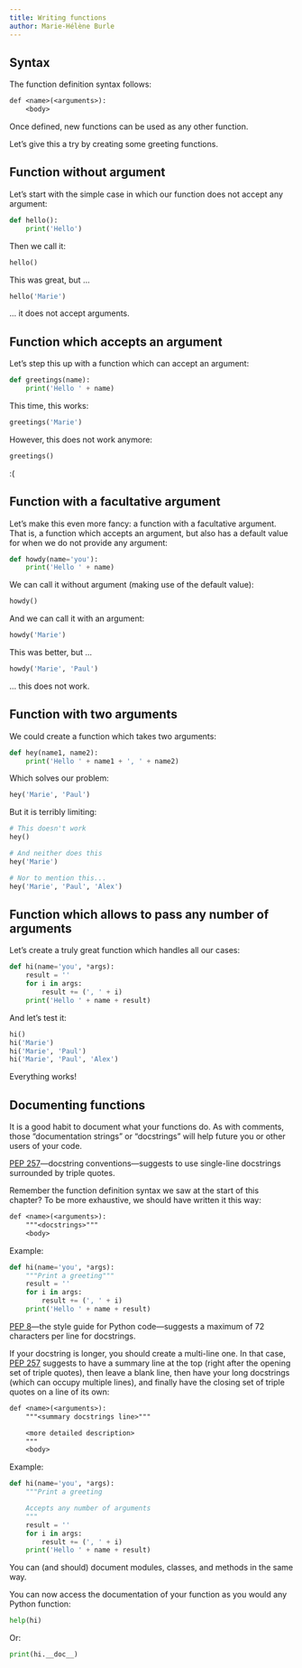 ```yaml
---
title: Writing functions
author: Marie-Hélène Burle
---
```


## Syntax

The function definition syntax follows:

```default
def <name>(<arguments>):
    <body>
```

Once defined, new functions can be used as any other function.

Let's give this a try by creating some greeting functions.

## Function without argument

Let's start with the simple case in which our function does not accept any argument:

```python
def hello():
    print('Hello')
```

Then we call it:

```python
hello()
```

This was great, but ...

```python
hello('Marie')
```

... it does not accept arguments.

## Function which accepts an argument

Let's step this up with a function which can accept an argument:

```python
def greetings(name):
    print('Hello ' + name)
```

This time, this works:

```python
greetings('Marie')
```

However, this does not work anymore:

```python
greetings()
```

:(

## Function with a facultative argument

Let's make this even more fancy: a function with a facultative argument. That is, a function which accepts an argument, but also has a default value for when we do not provide any argument:

```python
def howdy(name='you'):
    print('Hello ' + name)
```

We can call it without argument (making use of the default value):

```python
howdy()
```

And we can call it with an argument:

```python
howdy('Marie')
```

This was better, but ...

```python
howdy('Marie', 'Paul')
```

... this does not work.

## Function with two arguments

We could create a function which takes two arguments:

```python
def hey(name1, name2):
    print('Hello ' + name1 + ', ' + name2)
```

Which solves our problem:

```python
hey('Marie', 'Paul')
```

But it is terribly limiting:

```python
# This doesn't work
hey()
```

```python
# And neither does this
hey('Marie')
```

```python
# Nor to mention this...
hey('Marie', 'Paul', 'Alex')
```

## Function which allows to pass any number of arguments

Let's create a truly great function which handles all our cases:

```python
def hi(name='you', *args):
    result = ''
    for i in args:
        result += (', ' + i)
    print('Hello ' + name + result)
```

And let's test it:

```python
hi()
hi('Marie')
hi('Marie', 'Paul')
hi('Marie', 'Paul', 'Alex')
```

Everything works!

<!-- ## Returning values -->

## Documenting functions

It is a good habit to document what your functions do. As with comments, those "documentation strings" or "docstrings" will help future you or other users of your code.

[PEP 257](https://peps.python.org/pep-0257/#multi-line-docstrings)—docstring conventions—suggests to use single-line docstrings surrounded by triple quotes.

Remember the function definition syntax we saw at the start of this chapter? To be more exhaustive, we should have written it this way:

```default
def <name>(<arguments>):
    """<docstrings>"""
    <body>
```

:::{.example}

Example:

:::

```python
def hi(name='you', *args):
    """Print a greeting"""
    result = ''
    for i in args:
        result += (', ' + i)
    print('Hello ' + name + result)
```

[PEP 8](https://peps.python.org/pep-0008/#maximum-line-length)—the style guide for Python code—suggests a maximum of 72 characters per line for docstrings.

If your docstring is longer, you should create a multi-line one. In that case, [PEP 257](https://peps.python.org/pep-0257/#multi-line-docstrings) suggests to have a summary line at the top (right after the opening set of triple quotes), then leave a blank line, then have your long docstrings (which can occupy multiple lines), and finally have the closing set of triple quotes on a line of its own:

```default
def <name>(<arguments>):
    """<summary docstrings line>"""

    <more detailed description>
    """
    <body>
```

:::{.example}

Example:

:::

```python
def hi(name='you', *args):
    """Print a greeting

    Accepts any number of arguments
    """
    result = ''
    for i in args:
        result += (', ' + i)
    print('Hello ' + name + result)
```

:::{.note}

You can (and should) document modules, classes, and methods in the same way.

:::

You can now access the documentation of your function as you would any Python function:

```python
help(hi)
```

Or:

```python
print(hi.__doc__)
```

